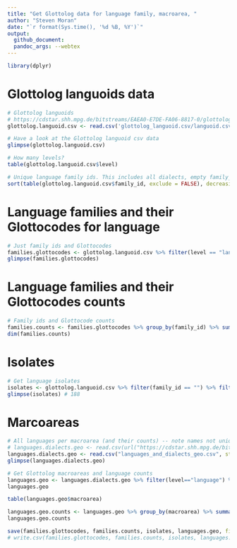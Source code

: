 ```yaml
---
title: "Get Glottolog data for language family, macroarea, "
author: "Steven Moran"
date: "`r format(Sys.time(), '%d %B, %Y')`"
output:
  github_document:
  pandoc_args: --webtex
---
```

  
```r
library(dplyr)
```

# Glottolog languoids data

```r
# Glottolog languoids
# https://cdstar.shh.mpg.de/bitstreams/EAEA0-E7DE-FA06-8817-0/glottolog_languoid.csv.zip
glottolog.languoid.csv <- read.csv('glottolog_languoid.csv/languoid.csv', stringsAsFactors = FALSE)
```

```r
# Have a look at the Glottolog languoid csv data
glimpse(glottolog.languoid.csv)
```

```r
# How many levels?
table(glottolog.languoid.csv$level)
```

```r
# Unique language family ids. This includes all dialects, empty family_id strings, etc.
sort(table(glottolog.languoid.csv$family_id, exclude = FALSE), decreasing = TRUE)
```


# Language families and their Glottocodes for language
```r
# Just family ids and Glottocodes
families.glottocodes <- glottolog.languoid.csv %>% filter(level == "language") %>% filter(family_id != "")
glimpse(families.glottocodes)
```


# Language families and their Glottocodes counts
```r
# Family ids and Glottocode counts
families.counts <- families.glottocodes %>% group_by(family_id) %>% summarize(count=n()) %>% arrange(desc(count))
dim(families.counts)
```

# Isolates 
```r
# Get language isolates
isolates <- glottolog.languoid.csv %>% filter(family_id == "") %>% filter(parent_id == "") %>% filter(level=="language")
glimpse(isolates) # 188
```

# Marcoareas
```r
# All languages per macroarea (and their counts) -- note names not unique
# languages.dialects.geo <- read.csv(url("https://cdstar.shh.mpg.de/bitstreams/EAEA0-E7DE-FA06-8817-0/languages_and_dialects_geo.csv"))
languages.dialects.geo <- read.csv("languages_and_dialects_geo.csv", stringsAsFactors = FALSE)
glimpse(languages.dialects.geo)
```

```r
# Get Glottolog macroareas and language counts
languages.geo <- languages.dialects.geo %>% filter(level=="language") %>% filter(macroarea!="") %>% group_by(glottocode)
languages.geo
```
```r
table(languages.geo$macroarea)
```

```r
languages.geo.counts <- languages.geo %>% group_by(macroarea) %>% summarise(counts=n())
languages.geo.counts
```

```r
save(families.glottocodes, families.counts, isolates, languages.geo, file='glottolog-families-isolates.Rdata')
# write.csv(families.glottocodes, families.counts, isolates, languages.geo, file='glottolog-families-isolates.csv')
```
